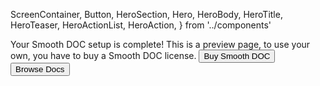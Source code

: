   ScreenContainer,
  Button,
  HeroSection,
  Hero,
  HeroBody,
  HeroTitle,
  HeroTeaser,
  HeroActionList,
  HeroAction,
} from '../components'

<HeroSection>
  <Hero backgroundImageURL={heroBackgroundImageURL}>
    <HeroBody>
      <HeroTitle>Your Smooth DOC setup is complete!</HeroTitle>
      <HeroTeaser>
        This is a preview page, to use your own, you have to buy a Smooth DOC
        license.
      </HeroTeaser>
      <HeroActionList>
        <HeroAction>
          <Button forwardedAs="a" href="https://smooth-doc.com">
            Buy Smooth DOC
          </Button>
        </HeroAction>
        <HeroAction>
          <Button
            variant="neutral"
            forwardedAs="a"
            href="https://smooth-doc.com/docs/"
          >
            Browse Docs
          </Button>
        </HeroAction>
      </HeroActionList>
    </HeroBody>
  </Hero>
</HeroSection>
